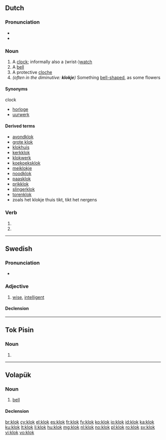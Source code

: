 ==Dutch==

===Pronunciation===
* {{rhymes|ɔk|lang=nl}}
* {{audio|Nl-klok.ogg|audio}}

===Noun===
{{nl-noun|f|klokken}}

# A [[clock]]; informally also a (wrist-)[[watch]]
# A [[bell]]
# A protective [[cloche]]
# ''(often in the diminutive: '''klokje''')'' Something [[bell-shaped]], as some flowers

====Synonyms====
clock
* [[horloge]] {{n}}
* [[uurwerk]] {{n}}

====Derived terms====
{{top3}}
* [[avondklok]]
* [[grote klok]]
* [[klokhuis]] {{n}}
* [[kerkklok]]
* [[klokwerk]] {{n}}
* [[koekoeksklok]]
* [[meiklokje]] {{n}}
* [[noodklok]]
* [[paasklok]]
* [[prikklok]]
* [[slingerklok]]
* [[torenklok]]
* zoals het klokje thuis tikt, tikt het nergens
{{bottom}}

===Verb===
{{head|nl}}

# {{nl-verb-form|p=1|n=sg|t=pres|m=ind|klokken}}
# {{nl-verb-form|m=imp|klokken}}

----

==Swedish==

===Pronunciation===
* {{audio|Sv-klok.ogg|audio}}

===Adjective===
{{head|sv|adjective}}

# [[wise]], [[intelligent]]

====Declension====
{{sv-adj-reg}}

----
==Tok Pisin==

===Noun===
{{head|tpi|noun}}

# {{alternative form of|kilok}}

----

==Volapük==

===Noun===
{{vo-noun}}

# [[bell]]

====Declension====
{{vo-decl-noun}}

[[br:klok]]
[[cy:klok]]
[[el:klok]]
[[es:klok]]
[[fr:klok]]
[[fy:klok]]
[[ko:klok]]
[[io:klok]]
[[id:klok]]
[[ka:klok]]
[[ku:klok]]
[[lt:klok]]
[[li:klok]]
[[hu:klok]]
[[mg:klok]]
[[nl:klok]]
[[no:klok]]
[[pl:klok]]
[[ro:klok]]
[[sv:klok]]
[[vi:klok]]
[[vo:klok]]